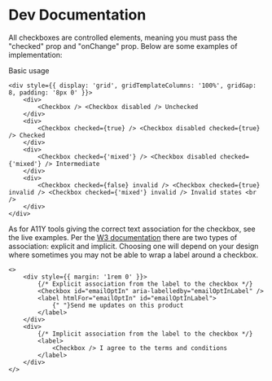 # Dev Documentation

All checkboxes are controlled elements, meaning you must pass the "checked" prop and "onChange" prop. Below are some examples of implementation:

Basic usage

```tsx
<div style={{ display: 'grid', gridTemplateColumns: '100%', gridGap: 8, padding: '8px 0' }}>
    <div>
        <Checkbox /> <Checkbox disabled /> Unchecked
    </div>
    <div>
        <Checkbox checked={true} /> <Checkbox disabled checked={true} /> Checked
    </div>
    <div>
        <Checkbox checked={'mixed'} /> <Checkbox disabled checked={'mixed'} /> Intermediate
    </div>
    <div>
        <Checkbox checked={false} invalid /> <Checkbox checked={true} invalid /> <Checkbox checked={'mixed'} invalid /> Invalid states <br />
    </div>
</div>
```

As for A11Y tools giving the correct text association for the checkbox, see the live examples. Per the <a href="https://www.w3.org/TR/html401/interact/forms.html#edef-LABEL" target="_blank">W3 documentation</a> there are two types of association: explicit and implicit. Choosing one will depend on your design where sometimes you may not be able to wrap a label around a checkbox. 

```tsx
<>
    <div style={{ margin: '1rem 0' }}>
        {/* Explicit association from the label to the checkbox */}
        <Checkbox id="emailOptIn" aria-labelledby="emailOptInLabel" />
        <label htmlFor="emailOptIn" id="emailOptInLabel">
            {" "}Send me updates on this product
        </label>
    </div>
    <div>
        {/* Implicit association from the label to the checkbox */}
        <label>
            <Checkbox /> I agree to the terms and conditions
        </label>
    </div>
</>
```
